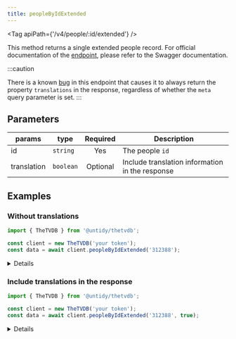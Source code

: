 ```yaml
---
title: peopleByIdExtended
---
```



<Tag apiPath={'/v4/people/:id/extended'} />

This method returns a single extended people record. For official documentation of the
[endpoint](https://thetvdb.github.io/v4-api/#/People/getPeopleExtended), please refer to the Swagger
documentation.

:::caution

There is a known [bug](https://github.com/thetvdb/v4-api/issues/284) in this endpoint that causes it to always return the property `translations` in the response, regardless of whether the `meta` query parameter is set.
:::

## Parameters

| params      | type      | Required | Description                                     |
| ----------- | --------- | :------: | ----------------------------------------------- |
| id          | `string`  |   Yes    | The people `id`                                 |
| translation | `boolean` | Optional | Include translation information in the response |

## Examples

### Without translations

```js {4}
import { TheTVDB } from '@untidy/thetvdb';

const client = new TheTVDB('your token');
const data = await client.peopleByIdExtended('312388');
```

<Details>

```js
{
  status: 'success',
  data: {
    id: 312388,
    name: 'Chris Pratt',
    image: 'https://artworks.thetvdb.com/banners/person/312388/primary.jpg',
    score: 0,
    nameTranslations: ['eng', 'spa', 'por', 'pt', 'ell', 'pol'],
    // ...
  },
};
```

</Details>

### Include translations in the response

```js {4}
import { TheTVDB } from '@untidy/thetvdb';

const client = new TheTVDB('your token');
const data = await client.peopleByIdExtended('312388', true);
```

<Details>

```js
{
  status: 'success',
  data: {
    id: 312388,
    name: 'Chris Pratt',
    image: 'https://artworks.thetvdb.com/banners/person/312388/primary.jpg',
    score: 0,
    nameTranslations: ['eng', 'spa', 'por', 'pt', 'ell', 'pol'],
    // ...
  },
};
```

</Details>
